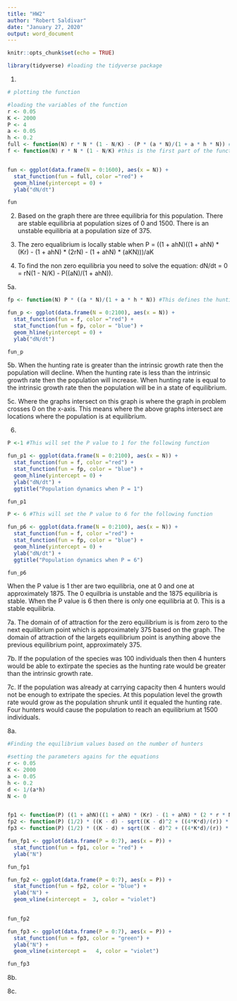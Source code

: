 ```yaml
---
title: "HW2"
author: "Robert Saldivar"
date: "January 27, 2020"
output: word_document
---
```


```r
knitr::opts_chunk$set(echo = TRUE)
```

```r
library(tidyverse) #loading the tidyverse package


```

1.
```r
# plotting the function

#loading the variables of the function
r <- 0.05
K <- 2000
P <- 4
a <- 0.05
h <- 0.2
full <- function(N) r * N * (1 - N/K) - (P * (a * N)/(1 + a * h * N)) # Here is defined the function
f <- function(N) r * N * (1 - N/K) #this is the first part of the function defined


fun <- ggplot(data.frame(N = 0:1600), aes(x = N)) +
  stat_function(fun = full, color ="red") +
  geom_hline(yintercept = 0) +
  ylab("dN/dt")

fun
```

2. 
Based on the graph there are three equilibria for this population. There are stable equilibria at population sizes of 0 and 1500. There is an unstable equilibria at a population size of 375.


3.
The zero equalibrium is locally stable when P = ((1 + ahN)((1 + ahN) * (Kr) - (1 + ahN) * (2rN) - (1 + ahN) * (aKN)))/aK


4.
To find the non zero equilibria you need to solve the equation: dN/dt = 0 = rN(1 - N/K) - P((aN)/(1 + ahN)). 


5a.
```r

fp <- function(N) P * ((a * N)/(1 + a * h * N)) #This defines the hunting rate

fun_p <- ggplot(data.frame(N = 0:2100), aes(x = N)) +
  stat_function(fun = f, color ="red") +
  stat_function(fun = fp, color = "blue") +
  geom_hline(yintercept = 0) +
  ylab("dN/dt")

fun_p

```

5b.
When the hunting rate is greater than the intrinsic growth rate then the population will decline. When the hunting rate is less than the intrinsic growth rate then the population will increase. When hunting rate is equal to the intrinsic growth rate then the population will be in a state of equilibrium.

5c.
Where the graphs intersect on this graph is where the graph in problem crosses 0 on the x-axis. This means where the above graphs intersect are locations where the population is at equilibrium.

6.
```r
P <-1 #This will set the P value to 1 for the following function

fun_p1 <- ggplot(data.frame(N = 0:2100), aes(x = N)) +
  stat_function(fun = f, color ="red") +
  stat_function(fun = fp, color = "blue") +
  geom_hline(yintercept = 0) +
  ylab("dN/dt") +
  ggtitle("Population dynamics when P = 1")

fun_p1

P <- 6 #This will set the P value to 6 for the following function

fun_p6 <- ggplot(data.frame(N = 0:2100), aes(x = N)) +
  stat_function(fun = f, color ="red") +
  stat_function(fun = fp, color = "blue") +
  geom_hline(yintercept = 0) +
  ylab("dN/dt") +
  ggtitle("Population dynamics when P = 6")

fun_p6

```
When the P value is 1 ther are two equilibria, one at 0 and one at approximately 1875. The 0 equilbria is unstable and the 1875 equilibria is stable. When the P value is 6 then there is only one equilibria at 0. This is a stable equilibria.


7a.
The domain of of attraction for the zero equilibrium is is from zero to the next equilibrium point which is approximately 375 based on the graph. The domain of attraction of the largets equilibrium point is anything above the previous equilibrium point, approximately 375.

7b.
If the population of the species was 100 individuals then then 4 hunters would be able to extirpate the species as the hunting rate would be greater than the intrinsic growth rate.

7c.
If the population was already at carrying capacity then 4 hunters would not be enough to extripate the species. At this population level the growth rate would grow as the population shrunk until it equaled the hunting rate. Four hunters would cause the population to reach an equilibrium at 1500 individuals. 

8a.
```r
#Finding the equilibrium values based on the number of hunters

#setting the parameters agains for the equations
r <- 0.05
K <- 2000
a <- 0.05
h <- 0.2
d <- 1/(a*h)
N <- 0


fp1 <- function(P) ((1 + ahN)((1 + ahN) * (Kr) - (1 + ahN) * (2 * r * N) - (1 + ahN) * (aKN))) - aPK
fp2 <- function(P) (1/2) * ((K - d) - sqrt((K - d)^2 + ((4*K*d)/(r)) * (r - a * P)))
fp3 <- function(P) (1/2) * ((K - d) + sqrt((K - d)^2 + ((4*K*d)/(r)) * (r - a * P)))

fun_fp1 <- ggplot(data.frame(P = 0:7), aes(x = P)) +
  stat_function(fun = fp1, color = "red") +
  ylab("N")

fun_fp1

fun_fp2 <- ggplot(data.frame(P = 0:7), aes(x = P)) +
  stat_function(fun = fp2, color = "blue") +
  ylab("N") + 
  geom_vline(xintercept =  3, color = "violet")
  

fun_fp2

fun_fp3 <- ggplot(data.frame(P = 0:7), aes(x = P)) +
  stat_function(fun = fp3, color = "green") +
  ylab("N") + 
  geom_vline(xintercept =   4, color = "violet")

fun_fp3

```


8b.


8c.
